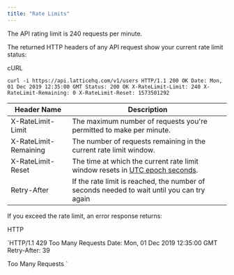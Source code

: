```yaml
---
title: "Rate Limits"
---
```


The API rating limit is 240 requests per minute.

The returned HTTP headers of any API request show your current rate limit status:

cURL

`curl -i https://api.latticehq.com/v1/users
HTTP/1.1 200 OK
Date: Mon, 01 Dec 2019 12:35:00 GMT
Status: 200 OK
X-RateLimit-Limit: 240
X-RateLimit-Remaining: 0
X-RateLimit-Reset: 1573501292
`

| Header Name           | Description                                                                                                               |
| --------------------- | ------------------------------------------------------------------------------------------------------------------------- |
| X-RateLimit-Limit     | The maximum number of requests you're permitted to make per minute.                                                       |
| X-RateLimit-Remaining | The number of requests remaining in the current rate limit window.                                                        |
| X-RateLimit-Reset     | The time at which the current rate limit window resets in [UTC epoch seconds](https://en.wikipedia.org/wiki/Unix%5Ftime). |
| Retry-After           | If the rate limit is reached, the number of seconds needed to wait until you can try again                                |

If you exceed the rate limit, an error response returns:

HTTP

`HTTP/1.1 429 Too Many Requests
Date: Mon, 01 Dec 2019 12:35:00 GMT
Retry-After: 39

Too Many Requests
`